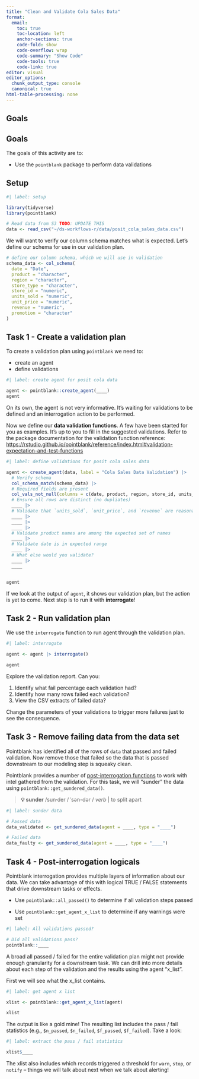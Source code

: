 ```yaml
---
title: "Clean and Validate Cola Sales Data"
format:
  email:
    toc: true
    toc-location: left
    anchor-sections: true
    code-fold: show
    code-overflow: wrap
    code-summary: "Show Code"
    code-tools: true
    code-link: true
editor: visual
editor_options: 
  chunk_output_type: console
  canonical: true
html-table-processing: none
---
```


## Goals

## Goals

The goals of this activity are to:

-   Use the `pointblank` package to perform data validations


## Setup

```r
#| label: setup

library(tidyverse)
library(pointblank)

# Read data from S3 TODO: UPDATE THIS
data <- read_csv("~/ds-workflows-r/data/posit_cola_sales_data.csv")

```

We will want to verify our column schema matches what is expected. Let's define our schema for use in our validation plan.

```r
# define our column schema, which we will use in validation
schema_data <- col_schema(
  date = "Date",
  product = "character", 
  region = "character",
  store_type = "character",
  store_id = "numeric",
  units_sold = "numeric",
  unit_price = "numeric",
  revenue = "numeric",
  promotion = "character"
)
```


## Task 1 - Create a validation plan

To create a validation plan using `pointblank` we need to:

-   create an agent
-   define validations

```r
#| label: create agent for posit cola data

agent <- pointblank::create_agent(____)
agent
```

On its own, the agent is not very informative. It's waiting for
validations to be defined and an interrogation action to be performed.

Now we define our **data validation functions**. A few have been started
for you as examples. It's up to you to fill in the suggested
validations. Refer to the package documentation for the validation
function reference:
<https://rstudio.github.io/pointblank/reference/index.html#validation-expectation-and-test-functions>

```r
#| label: define validations for posit cola sales data

agent <- create_agent(data, label = "Cola Sales Data Validation") |> 
  # Verify schema
  col_schema_match(schema_data) |>
  # Required fields are present
  col_vals_not_null(columns = c(date, product, region, store_id, units_sold, unit_price)) |>
  # Ensure all rows are distinct (no dupliates)
  ____ |>
  # Validate that `units_sold`, `unit_price`, and `revenue` are reasonable values
  ____ |>
  ____ |>
  ____ |>
  # Validate product names are among the expected set of names
  ____ |>
  # Validate date is in expected range
  ____ |>
  # What else would you validate?
  ____ |> 
  ____ 


agent

```


If we look at the output of `agent`, it shows our validation plan, but
the action is yet to come. Next step is to run it with **interrogate**!

## Task 2 - Run validation plan

We use the `interrogate` function to run agent through the validation plan.

```r
#| label: interrogate 

agent <- agent |> interrogate()

agent
```

Explore the validation report. Can you:

1.  Identify what fail percentage each validation had?
2.  Identify how many rows failed each validation?
3.  View the CSV extracts of failed data?

Change the parameters of your validations to trigger more failures just
to see the consequence.


## Task 3 - Remove failing data from the data set

Pointblank has identified all of the rows of `data` that
passed and failed validation. Now remove those that failed so the data
that is passed downstream to our modeling step is squeaky clean.

Pointblank provides a number of [post-interrogation functions](https://rstudio.github.io/pointblank/reference/index.html#post-interrogation) to
work with intel gathered from the validation. For this task, we will
"sunder" the data using `pointblank::get_sundered_data()`.

> **💡 sunder** /sun·der / ˈsən-dər / *verb* \| to split apart

```r
#| label: sunder data

# Passed data
data_validated <- get_sundered_data(agent = ____, type = "____")

# Failed data
data_faulty <- get_sundered_data(agent = ____, type = "____")

```

## Task 4 - Post-interrogation logicals

Pointblank interrogation provides multiple layers of information about
our data. We can take advantage of this with logical TRUE / FALSE
statements that drive downstream tasks or effects.

-   Use `pointblank::all_passed()` to determine if all validation steps
    passed

-   Use `pointblank::get_agent_x_list` to determine if any warnings were
    set

```r
#| label: All validations passed?

# Did all validations pass?
pointblank::____

```

A broad all passed / failed for the entire validation plan might not
provide enough granularity for a downstream task. We can drill into more
details about each step of the validation and the results using the
agent "x_list".

First we will see what the x_list contains.

```r
#| label: get agent x list

xlist <- pointblank::get_agent_x_list(agent)

xlist

```

The output is like a gold mine! The resulting list includes the pass /
fail statistics (e.g., `$n_passed`, `$n_failed`, `$f_passed`, `$f_failed`). Take a look:

```r
#| label: extract the pass / fail statistics

xlist$____

```

The xlist also includes which records triggered a threshold for `warn`, `stop`, or `notify` -- things we will talk about next when we talk about alerting! 